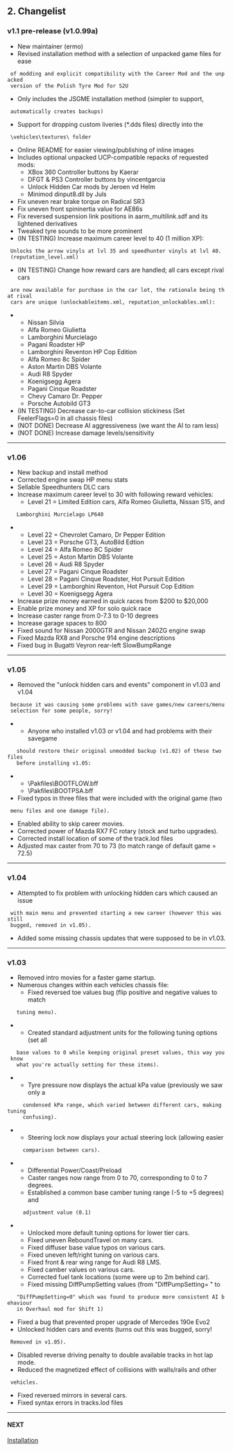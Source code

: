 == 2. Changelist ==

=== v1.1 pre-release (v1.0.99a) ===

* New maintainer (ermo)
* Revised installation method with a selection of unpacked game files for ease
  of modding and explicit compatibility with the Career Mod and the unpacked
  version of the Polish Tyre Mod for S2U
* Only includes the JSGME installation method (simpler to support,
  automatically creates backups)
* Support for dropping custom liveries (*.dds files) directly into the
  \vehicles\textures\ folder
* Online README for easier viewing/publishing of inline images
* Includes optional unpacked UCP-compatible repacks of requested mods:
**  XBox 360 Controller buttons by Kaerar
**  DFGT & PS3 Controller buttons by vincentgarcia
**  Unlock Hidden Car mods by Jeroen vd Helm
**  Minimod dinput8.dll by Juls
* Fix uneven rear brake torque on Radical SR3
* Fix uneven front spininertia value for AE86s
* Fix reversed suspension link positions in aarm_multilink.sdf and its lightened derivatives
* Tweaked tyre sounds to be more prominent
* (IN TESTING) Increase maximum career level to 40 (1 million XP):
  Unlocks the arrow vinyls at lvl 35 and speedhunter vinyls at lvl 40.
  (reputation_level.xml)
* (IN TESTING) Change how reward cars are handled; all cars except rival cars
  are now available for purchase in the car lot, the rationale being that rival
  cars are unique (unlockableitems.xml, reputation_unlockables.xml):
**  Nissan Silvia
**  Alfa Romeo Giulietta
**  Lamborghini Murcielago
**  Pagani Roadster HP
**  Lamborghini Reventon HP Cop Edition
**  Alfa Romeo 8c Spider
**  Aston Martin DBS Volante
**  Audi R8 Spyder
**  Koenigsegg Agera
**  Pagani Cinque Roadster
**  Chevy Camaro Dr. Pepper
**  Porsche Autobild GT3
* (IN TESTING) Decrease car-to-car collision stickiness (Set FeelerFlags=0 in all chassis files)
* (NOT DONE) Decrease AI aggressiveness (we want the AI to ram less)
* (NOT DONE) Increase damage levels/sensitivity
----

=== v1.06 ===

* New backup and install method
* Corrected engine swap HP menu stats
* Sellable Speedhunters DLC cars
* Increase maximum career level to 30 with following reward vehicles:
**  Level 21 = Limited Edition cars, Alfa Romeo Giulietta, Nissan S15, and
    Lamborghini Murcielago LP640
**  Level 22 = Chevrolet Camaro, Dr Pepper Edition
**  Level 23 = Porsche GT3, AutoBild Edtion
**  Level 24 = Alfa Romeo 8C Spider
**  Level 25 = Aston Martin DBS Volante
**  Level 26 = Audi R8 Spyder
**  Level 27 = Pagani Cinque Roadster
**  Level 28 = Pagani Cinque Roadster, Hot Pursuit Edition
**  Level 29 = Lamborghini Reventon, Hot Pursuit Cop Edition
**  Level 30 = Koenigsegg Agera
* Increase prize money earned in quick races from $200 to $20,000
* Enable prize money and XP for solo quick race
* Increase caster range from 0-7.3 to 0-10 degrees
* Increase garage spaces to 800
* Fixed sound for Nissan 2000GTR and Nissan 240ZG engine swap
* Fixed Mazda RX8 and Porsche 914 engine descriptions
* Fixed bug in Bugatti Veyron rear-left SlowBumpRange
----

=== v1.05 ===

* Removed the "unlock hidden cars and events" component in v1.03 and v1.04
  because it was causing some problems with save games/new careers/menu
  selection for some people, sorry!
**  Anyone who installed v1.03 or v1.04 and had problems with their savegame
    should restore their original unmodded backup (v1.02) of these two files
    before installing v1.05:
***   \Pakfiles\BOOTFLOW.bff
***   \Pakfiles\BOOTPSA.bff
* Fixed typos in three files that were included with the original game (two
  menu files and one damage file).
* Enabled ability to skip career movies.
* Corrected power of Mazda RX7 FC rotary (stock and turbo upgrades).
* Corrected install location of some of the track.lod files
* Adjusted max caster from 70 to 73 (to match range of default game = 72.5)
----

=== v1.04 ===

* Attempted to fix problem with unlocking hidden cars which caused an issue
  with main menu and prevented starting a new career (however this was still
  bugged, removed in v1.05).
* Added some missing chassis updates that were supposed to be in v1.03.
----

=== v1.03 ===

* Removed intro movies for a faster game startup.
* Numerous changes within each vehicles chassis file:
**  Fixed reversed toe values bug (flip positive and negative values to match
    tuning menu).
**  Created standard adjustment units for the following tuning options (set all
    base values to 0 while keeping original preset values, this way you know
    what you're actually setting for these items).
***   Tyre pressure now displays the actual kPa value (previously we saw only a
      condensed kPa range, which varied between different cars, making tuning
      confusing).
***   Steering lock now displays your actual steering lock (allowing easier
      comparison between cars).
***   Differential Power/Coast/Preload
***   Caster ranges now range from 0 to 70, corresponding to 0 to 7 degrees.
***   Established a common base camber tuning range (-5 to +5 degrees) and
      adjustment value (0.1)
**  Unlocked more default tuning options for lower tier cars.
**  Fixed uneven ReboundTravel on many cars.
**  Fixed diffuser base value typos on various cars.
**  Fixed uneven left/right tuning on various cars.
**  Fixed front & rear wing range for Audi R8 LMS.
**  Fixed camber values on various cars.
**  Corrected fuel tank locations (some were up to 2m behind car).
**  Fixed missing DiffPumpSetting values (from "DiffPumpSetting= " to
    "DiffPumpSetting=0" which was found to produce more consistent AI behaviour
    in Overhaul mod for Shift 1)
* Fixed a bug that prevented proper upgrade of Mercedes 190e Evo2
* Unlocked hidden cars and events (turns out this was bugged, sorry!
  Removed in v1.05).
* Disabled reverse driving penalty to double available tracks in hot lap mode.
* Reduced the magnetized effect of collisions with walls/rails and other
  vehicles.
* Fixed reversed mirrors in several cars.
* Fixed syntax errors in tracks.lod files
----

==== NEXT ====
[[Installation]]